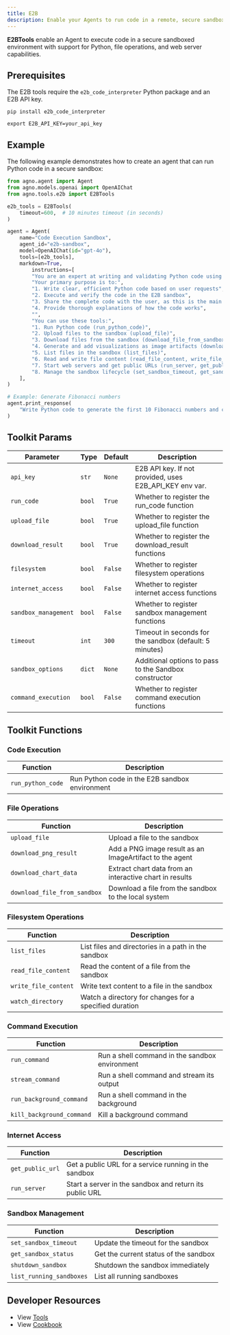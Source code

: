 ```yaml
---
title: E2B
description: Enable your Agents to run code in a remote, secure sandbox.
---
```


**E2BTools** enable an Agent to execute code in a secure sandboxed environment with support for Python, file operations, and web server capabilities.

## Prerequisites

The E2B tools require the `e2b_code_interpreter` Python package and an E2B API key.

```shell
pip install e2b_code_interpreter
```

```shell
export E2B_API_KEY=your_api_key
```

## Example

The following example demonstrates how to create an agent that can run Python code in a secure sandbox:

```python cookbook/tools/e2b_tools.py
from agno.agent import Agent
from agno.models.openai import OpenAIChat
from agno.tools.e2b import E2BTools

e2b_tools = E2BTools(
    timeout=600,  # 10 minutes timeout (in seconds)
)

agent = Agent(
    name="Code Execution Sandbox",
    agent_id="e2b-sandbox",
    model=OpenAIChat(id="gpt-4o"),
    tools=[e2b_tools],
    markdown=True,
        instructions=[
        "You are an expert at writing and validating Python code using a secure E2B sandbox environment.",
        "Your primary purpose is to:",
        "1. Write clear, efficient Python code based on user requests",
        "2. Execute and verify the code in the E2B sandbox",
        "3. Share the complete code with the user, as this is the main use case",
        "4. Provide thorough explanations of how the code works",
        "",
        "You can use these tools:",
        "1. Run Python code (run_python_code)",
        "2. Upload files to the sandbox (upload_file)",
        "3. Download files from the sandbox (download_file_from_sandbox)",
        "4. Generate and add visualizations as image artifacts (download_png_result)",
        "5. List files in the sandbox (list_files)",
        "6. Read and write file content (read_file_content, write_file_content)",
        "7. Start web servers and get public URLs (run_server, get_public_url)",
        "8. Manage the sandbox lifecycle (set_sandbox_timeout, get_sandbox_status, shutdown_sandbox)",
    ],
)

# Example: Generate Fibonacci numbers
agent.print_response(
    "Write Python code to generate the first 10 Fibonacci numbers and calculate their sum and average"
)

```

## Toolkit Params

| Parameter            | Type   | Default | Description                                        |
| -------------------- | ------ | ------- | -------------------------------------------------- |
| `api_key`            | `str`  | `None`  | E2B API key. If not provided, uses E2B_API_KEY env var. |
| `run_code`           | `bool` | `True`  | Whether to register the run_code function          |
| `upload_file`        | `bool` | `True`  | Whether to register the upload_file function       |
| `download_result`    | `bool` | `True`  | Whether to register the download_result functions  |
| `filesystem`         | `bool` | `False` | Whether to register filesystem operations          |
| `internet_access`    | `bool` | `False` | Whether to register internet access functions      |
| `sandbox_management` | `bool` | `False` | Whether to register sandbox management functions   |
| `timeout`            | `int`  | `300`   | Timeout in seconds for the sandbox (default: 5 minutes) |
| `sandbox_options`    | `dict` | `None`  | Additional options to pass to the Sandbox constructor |
| `command_execution`  | `bool` | `False` | Whether to register command execution functions    |

## Toolkit Functions

### Code Execution

| Function           | Description                                                  |
| ------------------ | ------------------------------------------------------------ |
| `run_python_code`  | Run Python code in the E2B sandbox environment               |

### File Operations

| Function                     | Description                                              |
| ---------------------------- | -------------------------------------------------------- |
| `upload_file`                | Upload a file to the sandbox                             |
| `download_png_result`        | Add a PNG image result as an ImageArtifact to the agent  |
| `download_chart_data`        | Extract chart data from an interactive chart in results  |
| `download_file_from_sandbox` | Download a file from the sandbox to the local system     |

### Filesystem Operations

| Function             | Description                                              |
| -------------------- | -------------------------------------------------------- |
| `list_files`         | List files and directories in a path in the sandbox      |
| `read_file_content`  | Read the content of a file from the sandbox              |
| `write_file_content` | Write text content to a file in the sandbox              |
| `watch_directory`    | Watch a directory for changes for a specified duration   |

### Command Execution

| Function                | Description                                             |
| ----------------------- | ------------------------------------------------------- |
| `run_command`           | Run a shell command in the sandbox environment          |
| `stream_command`        | Run a shell command and stream its output               |
| `run_background_command`| Run a shell command in the background                   |
| `kill_background_command`| Kill a background command                              |

### Internet Access

| Function           | Description                                                  |
| ------------------ | ------------------------------------------------------------ |
| `get_public_url`   | Get a public URL for a service running in the sandbox        |
| `run_server`       | Start a server in the sandbox and return its public URL      |

### Sandbox Management

| Function                | Description                                             |
| ----------------------- | ------------------------------------------------------- |
| `set_sandbox_timeout`   | Update the timeout for the sandbox                      |
| `get_sandbox_status`    | Get the current status of the sandbox                   |
| `shutdown_sandbox`      | Shutdown the sandbox immediately                        |
| `list_running_sandboxes`| List all running sandboxes                              |


## Developer Resources

- View [Tools](https://github.com/agno-agi/agno/blob/main/libs/agno/agno/tools/e2b.py)
- View [Cookbook](https://github.com/agno-agi/agno/blob/main/cookbook/tools/e2b_tools.py)
